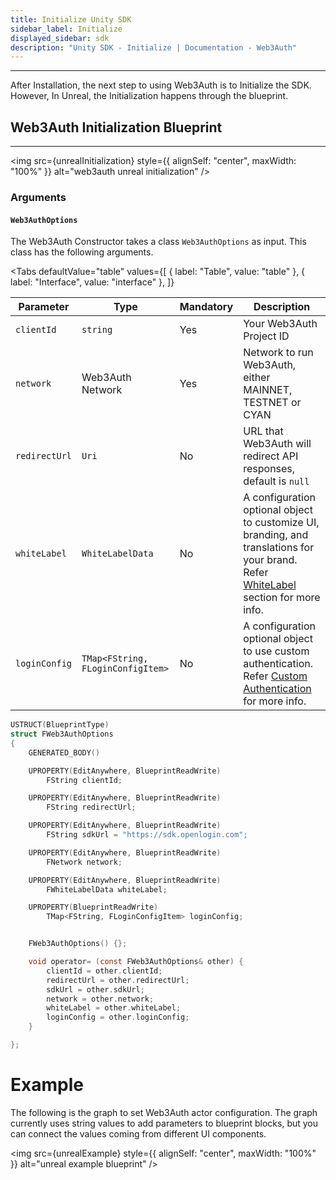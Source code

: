 ```yaml
---
title: Initialize Unity SDK
sidebar_label: Initialize
displayed_sidebar: sdk
description: "Unity SDK - Initialize | Documentation - Web3Auth"
---
```




---

After Installation, the next step to using Web3Auth is to Initialize the SDK. However, In Unreal, the Initialization happens through the blueprint.

## Web3Auth Initialization Blueprint

---

<img src={unrealInitialization} style={{ alignSelf: "center", maxWidth: "100%" }} alt="web3auth unreal initialization" />

### Arguments

#### `Web3AuthOptions`

The Web3Auth Constructor takes a class `Web3AuthOptions` as input. This class has the following arguments.

<Tabs
  defaultValue="table"
  values={[
    { label: "Table", value: "table" },
    { label: "Interface", value: "interface" },
  ]}
>

<TabItem value="table">

| Parameter     | Type                              | Mandatory | Description                                                                                                                                        |
| ------------- | --------------------------------- | --------- | -------------------------------------------------------------------------------------------------------------------------------------------------- |
| `clientId`    | `string`                          | Yes       | Your Web3Auth Project ID                                                                                                                           |
| `network`     | Web3Auth Network                  | Yes       | Network to run Web3Auth, either MAINNET, TESTNET or CYAN                                                                                           |
| `redirectUrl` | `Uri`                             | No        | URL that Web3Auth will redirect API responses, default is `null`                                                                                   |
| `whiteLabel`  | `WhiteLabelData`                  | No        | A configuration optional object to customize UI, branding, and translations for your brand. Refer [WhiteLabel](/whitelabel) section for more info. |
| `loginConfig` | `TMap<FString, FLoginConfigItem>` | No        | A configuration optional object to use custom authentication. Refer [Custom Authentication](/custom-authentication) for more info.                 |

</TabItem>

<TabItem value="interface">

```c
USTRUCT(BlueprintType)
struct FWeb3AuthOptions
{
	GENERATED_BODY()

	UPROPERTY(EditAnywhere, BlueprintReadWrite)
		FString clientId;

	UPROPERTY(EditAnywhere, BlueprintReadWrite)
		FString redirectUrl;

	UPROPERTY(EditAnywhere, BlueprintReadWrite)
		FString sdkUrl = "https://sdk.openlogin.com";

	UPROPERTY(EditAnywhere, BlueprintReadWrite)
		FNetwork network;

	UPROPERTY(EditAnywhere, BlueprintReadWrite)
		FWhiteLabelData whiteLabel;

	UPROPERTY(BlueprintReadWrite)
		TMap<FString, FLoginConfigItem> loginConfig;


	FWeb3AuthOptions() {};

	void operator= (const FWeb3AuthOptions& other) {
		clientId = other.clientId;
		redirectUrl = other.redirectUrl;
		sdkUrl = other.sdkUrl;
		network = other.network;
		whiteLabel = other.whiteLabel;
		loginConfig = other.loginConfig;
	}

};
```

</TabItem>

</Tabs>

# Example

The following is the graph to set Web3Auth actor configuration. The graph currently uses string values to add parameters to blueprint blocks, but you
can connect the values coming from different UI components.

<img src={unrealExample} style={{ alignSelf: "center", maxWidth: "100%" }} alt="unreal example blueprint" />

